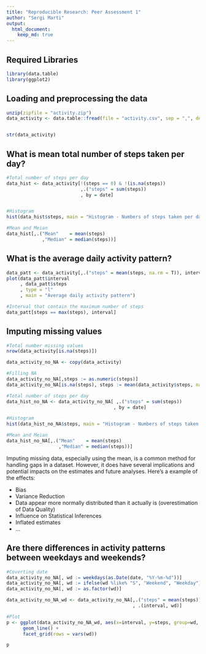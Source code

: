 ```yaml
---
title: "Reproducible Research: Peer Assessment 1"
author: "Sergi Marti"
output: 
  html_document:
    keep_md: true
---
```


## Required Libraries

```r
library(data.table)
library(ggplot2)

```

## Loading and preprocessing the data

```r

unzip(zipfile = "activity.zip")
data_activity <- data.table::fread(file = "activity.csv", sep = ",", dec = ".")


str(data_activity)
```


## What is mean total number of steps taken per day?

```r

#Total number of steps per day
data_hist <- data_activity[!(steps == 0) & !(is.na(steps)) 
                           ,.("steps" = sum(steps))
                           , by = date]


#Histogram
hist(data_hist$steps, main = "Histogram - Numbers of steps taken per day")

```


```r

#Mean and Meian
data_hist[,.("Mean"    = mean(steps)
             ,"Median" = median(steps))]

```



## What is the average daily activity pattern?

```r

data_patt <- data_activity[,.("steps" = mean(steps, na.rm = T)), interval][order(interval)]
plot(data_patt$interval
     , data_patt$steps
     , type = "l"
     , main = "Average daily activity pattern")

```

```r

#Interval that contain the maximum number of steps
data_patt[steps == max(steps), interval]

```


## Imputing missing values

```r

#Total number missing values
nrow(data_activity[is.na(steps)])

```


```r

data_activity_no_NA <- copy(data_activity)

#Filling NA
data_activity_no_NA[,steps := as.numeric(steps)]
data_activity_no_NA[is.na(steps), steps := mean(data_activity$steps, na.rm = TRUE)]

#Total number of steps per day
data_hist_no_NA <- data_activity_no_NA[ ,.("steps" = sum(steps))
                                       , by = date]

#Histogram
hist(data_hist_no_NA$steps, main = "Histogram - Numbers of steps taken per day (w/o NA)")

```



```r

#Mean and Meian
data_hist_no_NA[,.("Mean"    = mean(steps)
                   ,"Median" = median(steps))]


```

Imputing missing data, especially using the mean, is a common method for handling gaps in a dataset. However, it does have several implications and potential impacts on the estimates and future analyses. Here's a example of the effects:

  - Bias
  - Variance Reduction
  - Data appear more normally distributed than it actually is (overestimation of Data Quality)
  - Influence on Statistical Inferences
  - Inflated estimates
  - ...
  

## Are there differences in activity patterns between weekdays and weekends?

```r

#Coverting date
data_activity_no_NA[, wd := weekdays(as.Date(date, "%Y-%m-%d"))]
data_activity_no_NA[, wd := ifelse(wd %like% "S", "Weekend", "Weekday")]
data_activity_no_NA[, wd := as.factor(wd)]

data_activity_no_NA_wd <- data_activity_no_NA[,.("steps" = mean(steps))
                                              , .(interval, wd)]

#Plot
p <- ggplot(data_activity_no_NA_wd, aes(x=interval, y=steps, group=wd, col=wd, fill=wd)) +
      geom_line() +
      facet_grid(rows = vars(wd))

p
```


